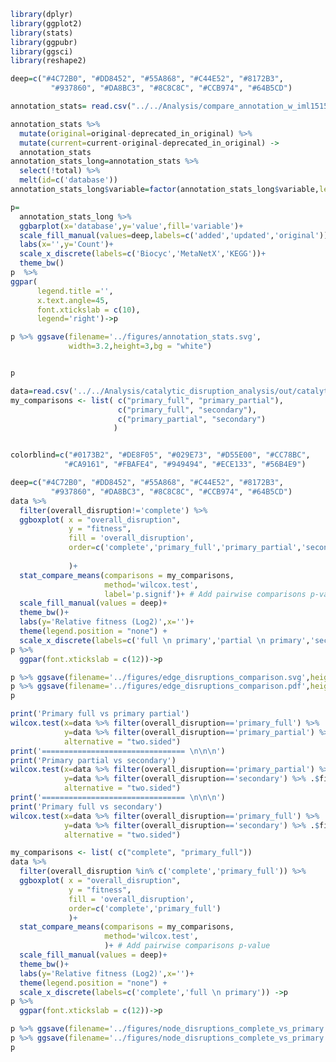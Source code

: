```r
library(dplyr)
library(ggplot2)
library(stats)
library(ggpubr)
library(ggsci)
library(reshape2)

deep=c("#4C72B0", "#DD8452", "#55A868", "#C44E52", "#8172B3",
         "#937860", "#DA8BC3", "#8C8C8C", "#CCB974", "#64B5CD")
```

```r
annotation_stats= read.csv("../../Analysis/compare_annotation_w_iml1515/out/annotation_stats.csv", header=TRUE)

annotation_stats %>% 
  mutate(original=original-deprecated_in_original) %>% 
  mutate(current=current-original-deprecated_in_original) ->
  annotation_stats
annotation_stats_long=annotation_stats %>% 
  select(!total) %>% 
  melt(id=c('database'))
annotation_stats_long$variable=factor(annotation_stats_long$variable,levels=c('current','deprecated_in_original','original'))

```

```r
p=
  annotation_stats_long %>% 
  ggbarplot(x='database',y='value',fill='variable')+
  scale_fill_manual(values=deep,labels=c('added','updated','original'))+
  labs(x='',y='Count')+
  scale_x_discrete(labels=c('Biocyc','MetaNetX','KEGG'))+
  theme_bw()
p  %>%
ggpar(
      legend.title ='',
      x.text.angle=45,
      font.xtickslab = c(10),
      legend='right')->p

p %>% ggsave(filename='../figures/annotation_stats.svg',
             width=3.2,height=3,bg = "white")


p
```
```r
data=read.csv('../../Analysis/catalytic_disruption_analysis/out/catalytic_disruption_analysis_post_processed_results.csv')
my_comparisons <- list( c("primary_full", "primary_partial"),
                        c("primary_full", "secondary"),
                        c("primary_partial", "secondary")
                       )


colorblind=c("#0173B2", "#DE8F05", "#029E73", "#D55E00", "#CC78BC",
            "#CA9161", "#FBAFE4", "#949494", "#ECE133", "#56B4E9")

deep=c("#4C72B0", "#DD8452", "#55A868", "#C44E52", "#8172B3",
         "#937860", "#DA8BC3", "#8C8C8C", "#CCB974", "#64B5CD")
data %>% 
  filter(overall_disruption!='complete') %>% 
  ggboxplot( x = "overall_disruption", 
             y = "fitness",
             fill = 'overall_disruption', 
             order=c('complete','primary_full','primary_partial','secondary'),
            
             )+ 
  stat_compare_means(comparisons = my_comparisons,
                     method='wilcox.test',
                     label='p.signif')+ # Add pairwise comparisons p-value
  scale_fill_manual(values = deep)+
  theme_bw()+
  labs(y='Relative fitness (Log2)',x='')+
  theme(legend.position = "none") +
  scale_x_discrete(labels=c('full \n primary','partial \n primary','secondary')) ->p
p %>% 
  ggpar(font.xtickslab = c(12))->p

p %>% ggsave(filename='../figures/edge_disruptions_comparison.svg',height=4,width=4,dpi=300)
p %>% ggsave(filename='../figures/edge_disruptions_comparison.pdf',height=4,width=4,dpi=300)
p

```

```r
print('Primary full vs primary partial')
wilcox.test(x=data %>% filter(overall_disruption=='primary_full') %>% .$fitness,
            y=data %>% filter(overall_disruption=='primary_partial') %>% .$fitness, 
            alternative = "two.sided")
print('================================ \n\n\n')
print('Primary partial vs secondary')
wilcox.test(x=data %>% filter(overall_disruption=='primary_partial') %>% .$fitness,
            y=data %>% filter(overall_disruption=='secondary') %>% .$fitness, 
            alternative = "two.sided")
print('================================ \n\n\n')
print('Primary full vs secondary')
wilcox.test(x=data %>% filter(overall_disruption=='primary_full') %>% .$fitness,
            y=data %>% filter(overall_disruption=='secondary') %>% .$fitness, 
            alternative = "two.sided")

```

```r
my_comparisons <- list( c("complete", "primary_full"))
data %>% 
  filter(overall_disruption %in% c('complete','primary_full')) %>% 
  ggboxplot( x = "overall_disruption", 
             y = "fitness",
             fill = 'overall_disruption', 
             order=c('complete','primary_full')
             )+ 
  stat_compare_means(comparisons = my_comparisons,
                     method='wilcox.test',
                     )+ # Add pairwise comparisons p-value
  scale_fill_manual(values = deep)+
  theme_bw()+
  labs(y='Relative fitness (Log2)',x='')+
  theme(legend.position = "none") +
  scale_x_discrete(labels=c('complete','full \n primary')) ->p
p %>% 
  ggpar(font.xtickslab = c(12))->p

p %>% ggsave(filename='../figures/node_disruptions_complete_vs_primary.svg',height=4,width=4,dpi=300)
p %>% ggsave(filename='../figures/node_disruptions_complete_vs_primary.pdf',height=4,width=4,dpi=300)
p
```

